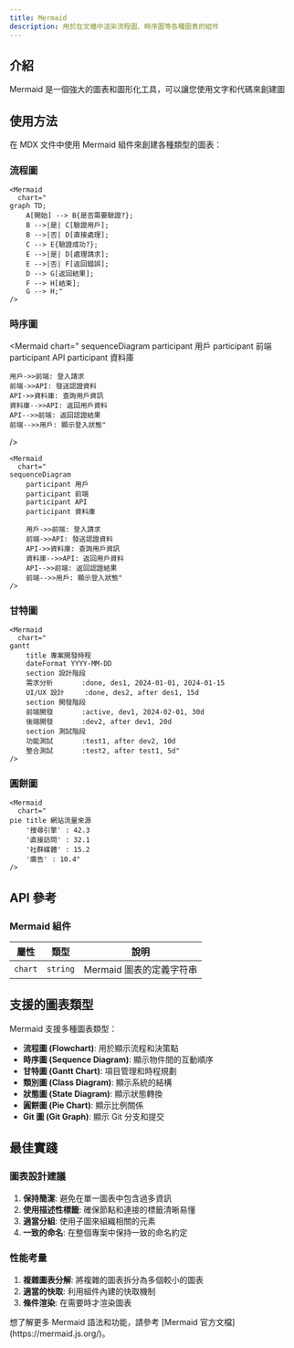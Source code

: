 ```yaml
---
title: Mermaid
description: 用於在文檔中渲染流程圖、時序圖等各種圖表的組件
---
```


## 介紹

Mermaid 是一個強大的圖表和圖形化工具，可以讓您使用文字和代碼來創建圖

## 使用方法

在 MDX 文件中使用 Mermaid 組件來創建各種類型的圖表：

### 流程圖

<Mermaid
  chart="
graph TD;
    A[開始] --> B{是否需要驗證?};
    B -->|是| C[驗證用戶];
    B -->|否| D[直接處理];
    C --> E{驗證成功?};
    E -->|是| D[處理請求];
    E -->|否| F[返回錯誤];
    D --> G[返回結果];
    F --> H[結束];
    G --> H;"
/>

```mdx
<Mermaid
  chart="
graph TD;
    A[開始] --> B{是否需要驗證?};
    B -->|是| C[驗證用戶];
    B -->|否| D[直接處理];
    C --> E{驗證成功?};
    E -->|是| D[處理請求];
    E -->|否| F[返回錯誤];
    D --> G[返回結果];
    F --> H[結束];
    G --> H;"
/>
```

### 時序圖

<Mermaid
  chart="
sequenceDiagram
    participant 用戶
    participant 前端
    participant API
    participant 資料庫
    
    用戶->>前端: 登入請求
    前端->>API: 發送認證資料
    API->>資料庫: 查詢用戶資訊
    資料庫-->>API: 返回用戶資料
    API-->>前端: 返回認證結果
    前端-->>用戶: 顯示登入狀態"
/>

```mdx
<Mermaid
  chart="
sequenceDiagram
    participant 用戶
    participant 前端
    participant API
    participant 資料庫
    
    用戶->>前端: 登入請求
    前端->>API: 發送認證資料
    API->>資料庫: 查詢用戶資訊
    資料庫-->>API: 返回用戶資料
    API-->>前端: 返回認證結果
    前端-->>用戶: 顯示登入狀態"
/>
```

### 甘特圖

<Mermaid
  chart="
gantt
    title 專案開發時程
    dateFormat YYYY-MM-DD
    section 設計階段
    需求分析       :done, des1, 2024-01-01, 2024-01-15
    UI/UX 設計     :done, des2, after des1, 15d
    section 開發階段
    前端開發       :active, dev1, 2024-02-01, 30d
    後端開發       :dev2, after dev1, 20d
    section 測試階段
    功能測試       :test1, after dev2, 10d
    整合測試       :test2, after test1, 5d"
/>

```mdx
<Mermaid
  chart="
gantt
    title 專案開發時程
    dateFormat YYYY-MM-DD
    section 設計階段
    需求分析       :done, des1, 2024-01-01, 2024-01-15
    UI/UX 設計     :done, des2, after des1, 15d
    section 開發階段
    前端開發       :active, dev1, 2024-02-01, 30d
    後端開發       :dev2, after dev1, 20d
    section 測試階段
    功能測試       :test1, after dev2, 10d
    整合測試       :test2, after test1, 5d"
/>
```

### 圓餅圖

<Mermaid
  chart="
pie title 網站流量來源
    '搜尋引擎' : 42.3
    '直接訪問' : 32.1
    '社群媒體' : 15.2
    '廣告' : 10.4"
/>

```mdx
<Mermaid
  chart="
pie title 網站流量來源
    '搜尋引擎' : 42.3
    '直接訪問' : 32.1
    '社群媒體' : 15.2
    '廣告' : 10.4"
/>
```

## API 參考

### Mermaid 組件

| 屬性 | 類型 | 說明 |
|------|------|------|
| `chart` | `string` | Mermaid 圖表的定義字符串 |

## 支援的圖表類型

Mermaid 支援多種圖表類型：

- **流程圖 (Flowchart)**: 用於顯示流程和決策點
- **時序圖 (Sequence Diagram)**: 顯示物件間的互動順序
- **甘特圖 (Gantt Chart)**: 項目管理和時程規劃
- **類別圖 (Class Diagram)**: 顯示系統的結構
- **狀態圖 (State Diagram)**: 顯示狀態轉換
- **圓餅圖 (Pie Chart)**: 顯示比例關係
- **Git 圖 (Git Graph)**: 顯示 Git 分支和提交

## 最佳實踐

### 圖表設計建議

1. **保持簡潔**: 避免在單一圖表中包含過多資訊
2. **使用描述性標籤**: 確保節點和連接的標籤清晰易懂
3. **適當分組**: 使用子圖來組織相關的元素
4. **一致的命名**: 在整個專案中保持一致的命名約定

### 性能考量

1. **複雜圖表分解**: 將複雜的圖表拆分為多個較小的圖表
2. **適當的快取**: 利用組件內建的快取機制
3. **條件渲染**: 在需要時才渲染圖表

<Callout type="info" title="更多資源">
想了解更多 Mermaid 語法和功能，請參考 [Mermaid 官方文檔](https://mermaid.js.org/)。
</Callout>
